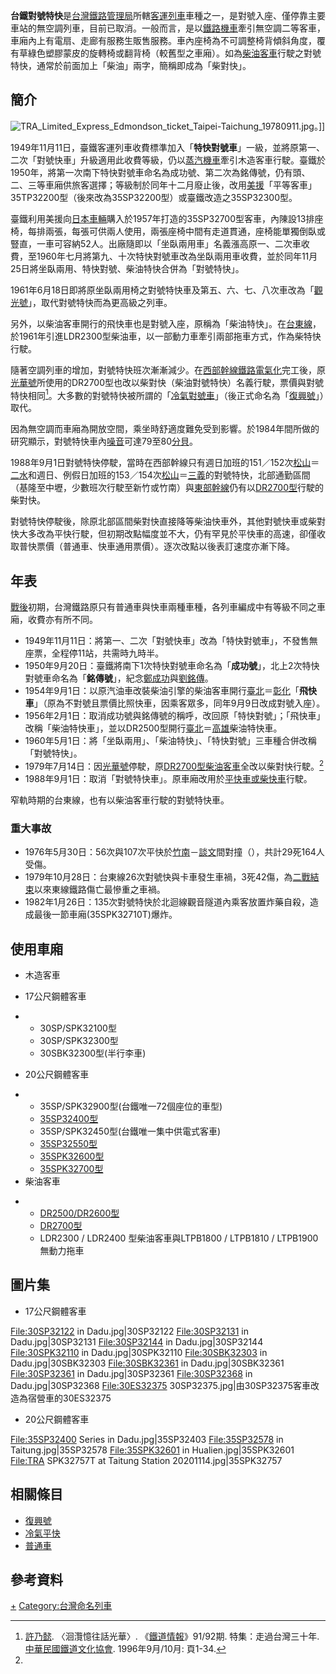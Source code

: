 {{Infobox rail system-route
|rail_name=台鐵對號特快<br>(Limited Express)
|name_bgcolor=
|banner_color=blue
|sec_banner_color=blue
|third_banner_color=
|logo_filename=
|image_width=250px
|logo_bgcolor=
|logo_note=
|code_name=
|locale={{TWN}}
|service_type=[[城際鐵路|城際]]
|begin_operation=1949年11月11日
|end_operation=1988年9月1日
|operation_note=
|system_length=hide
|length_in_operation=
|total_length=
|lines=
|stations=
|main_route=[[西部幹線|西部幹線]]、[[東部幹線|東部幹線]]
|secondary_route=
|branch_route=
|main_stations=西部及東部幹線各大車站
|ridership=<!-- 每年????人次搭乘 -->
|fleet_size=
|track_gauge=1067 毫米 ([[軌距|窄軌]])
|operator=[[臺灣鐵路管理局|台灣鐵路管理局]]
|franchise=
|hq=
|key_person=
|website=
}}
'''台鐵對號特快'''是[[臺灣鐵路管理局|台灣鐵路管理局]]所轄[[客運列車|客運列車]]車種之一，是對號入座、僅停靠主要車站的無空調列車，目前已取消。一般而言，是以[[鐵路機車|鐵路機車]]牽引無空調二等客車，車廂內上有電扇、走廊有服務生販售服務。車內座椅為不可調整椅背傾斜角度，覆有草綠色塑膠蒙皮的旋轉椅或翻背椅（較舊型之車廂）。如為[[柴油客車|柴油客車]]行駛之對號特快，通常於前面加上「柴油」兩字，簡稱即成為「柴對快」。
==簡介==
[[File:TRA_Limited_Express_Edmondson_ticket_Taipei-Taichung_19780911.jpg|thumb]]。]]

1949年11月11日，臺鐵客運列車收費標準加入「'''特快對號車'''」一級，並將原第一、二次「對號快車」升級適用此收費等級，仍以[[蒸汽機車|蒸汽機車]]牽引木造客車行駛。臺鐵於1950年，將第一次南下特快對號車命名為成功號、第二次為銘傳號，仍有頭、二、三等車廂供旅客選擇；等級制於同年十二月廢止後，改用[[美援|美援]]「平等客車」35TP32200型（後來改為35SP32200型）或臺鐵改造之35SP32300型。

臺鐵利用美援向[[日本車輛|日本車輛]]購入於1957年打造的35SP32700型客車，內陳設13排座椅，每排兩張，每張可供兩人使用，兩張座椅中間有走道貫通，座椅能單獨倒臥或豎直，一車可容納52人。出廠隨即以「坐臥兩用車」名義漲高原一、二次車收費，至1960年七月將第九、十次特快對號車改為坐臥兩用車收費，並於同年11月25日將坐臥兩用、特快對號、柴油特快合併為「對號特快」。

1961年6月18日即將原坐臥兩用椅之對號特快車及第五、六、七、八次車改為「[[台鐵觀光號|觀光號]]」，取代對號特快而為更高級之列車。

另外，以柴油客車開行的飛快車也是對號入座，原稱為「柴油特快」。在[[台東線|台東線]]，於1961年引進LDR2300型柴油車，以一部動力車牽引兩部拖車方式，作為柴特快行駛。

隨著空調列車的增加，對號特快班次漸漸減少。在[[西部幹線|西部幹線]][[鐵路電氣化|鐵路電氣化]]完工後，原[[光華號|光華號]]所使用的DR2700型也改以柴對快（柴油對號特快）名義行駛，票價與對號特快相同<ref name="許">[[許乃懿|許乃懿]]. 〈洄灠憶往話光華〉. 《[[鐵道情報|鐵道情報]]》91/92期. 特集：走過台灣三十年. [[中華民國鐵道文化協會|中華民國鐵道文化協會]]. 1996年9月/10月: 頁1-34.</ref>。大多數的對號特快被所謂的「[[莒興號|冷氣對號車]]」（後正式命名為「[[復興號列車|復興號]]」）取代。

因為無空調而車廂為開放空間，乘坐時舒適度難免受到影響。於1984年間所做的研究顯示，對號特快車內[[噪音|噪音]]可達79至80[[分貝|分貝]]。

1988年9月1日對號特快停駛，當時在西部幹線只有週日加班的151／152次[[松山車站_(台灣)|松山]]＝[[二水車站|二水]]和週日、例假日加班的153／154次[[松山車站_(台灣)|松山]]＝[[三義車站|三義]]的對號特快，北部通勤區間（基隆至中壢，少數班次行駛至新竹或竹南）與[[東部幹線|東部幹線]]仍有以[[台鐵DR2700型柴油車|DR2700型]]行駛的柴對快。

對號特快停駛後，除原北部區間柴對快直接降等柴油快車外，其他對號快車或柴對快大多改為平快行駛，但初期改點幅度並不大，仍有罕見於平快車的高速，卻僅收取普快票價（普通車、快車通用票價）。逐次改點以後表訂速度亦漸下降。

==年表==
[[臺灣戰後時期|戰後]]初期，台灣鐵路原只有普通車與快車兩種車種，各列車編成中有等級不同之車廂，收費亦有所不同。

*1949年11月11日：將第一、二次「對號快車」改為「特快對號車」，不發售無座票，全程停11站，共需時九時半。
*1950年9月20日：臺鐵將南下1次特快對號車命名為「'''成功號'''」，北上2次特快對號車命名為「'''銘傳號'''」，紀念[[鄭成功|鄭成功]]與[[劉銘傳|劉銘傳]]。
*1954年9月1日：以原汽油車改裝柴油引擎的柴油客車開行[[台北車站|臺北]]＝[[彰化車站|彰化]]「'''飛快車'''」（原為不對號且票價比照快車，因乘客眾多，同年9月9日改成對號入座）。
*1956年2月1日：取消成功號與銘傳號的稱呼，改回原「特快對號」；「飛快車」改稱「柴油特快車」，並以DR2500型開行[[台北車站|臺北]]＝[[高雄車站|高雄]]柴油特快車。
*1960年5月1日：將「坐臥兩用」、「柴油特快」、「特快對號」三車種合併改稱「對號特快」。
*1979年7月14日：因[[光華號|光華號]]停駛，原[[台鐵DR2700型柴油車|DR2700型柴油客車]]全改以柴對快行駛。<ref name="許"/>
*1988年9月1日：取消「對號特快車」。原車廂改用於[[平快車|平快車或柴快車]]行駛。

窄軌時期的台東線，也有以柴油客車行駛的對號特快車。

===重大事故===
*1976年5月30日：56次與107次平快於[[竹南車站|竹南]]－[[談文車站|談文]]間對撞（{{fact|據信為台灣鐵路首次對撞事件|time=2012-1-18}}），共計29死164人受傷。
*1979年10月28日：台東線26次對號快與卡車發生車禍，3死42傷，為[[二戰結束|二戰結束]]以來東線鐵路傷亡最慘重之車禍。
*1982年1月26日：135次對號特快於北迴線觀音隧道內乘客放置炸藥自殺，造成最後一節車廂(35SPK32710T)爆炸。

==使用車廂==
*木造客車

*17公尺鋼體客車

**30SP/SPK32100型
**30SP/SPK32300型
**30SBK32300型(半行李車)

*20公尺鋼體客車

**35SP/SPK32900型(台鐵唯一72個座位的車型)
**[[台鐵32400型對號快客車|35SP32400型]]
**35SP/SPK32450型(台鐵唯一集中供電式客車)
**[[台鐵32550型對號快客車|35SP32550型]]
**[[台鐵32600型對號快客車|35SPK32600型]]
**[[台鐵32700型對號快客車|35SPK32700型]]
*柴油客車

**[[台鐵DR2500型柴油車|DR2500/DR2600型]]
**[[台鐵DR2700型柴油車|DR2700型]]
**LDR2300 / LDR2400 型柴油客車與LTPB1800 / LTPB1810 / LTPB1900 無動力拖車

==圖片集==
*17公尺鋼體客車
<gallery mode="packed" heights="150">
File:30SP32122 in Dadu.jpg|30SP32122
File:30SP32131 in Dadu.jpg|30SP32131
File:30SP32144 in Dadu.jpg|30SP32144
File:30SPK32110 in Dadu.jpg|30SPK32110
File:30SBK32303 in Dadu.jpg|30SBK32303
File:30SBK32361 in Dadu.jpg|30SBK32361
File:30SP32361 in Dadu.jpg|30SP32361
File:30SP32368 in Dadu.jpg|30SP32368
File:30ES32375 30SP32375.jpg|由30SP32375客車改造為宿營車的30ES32375
</gallery>
*20公尺鋼體客車
<gallery mode="packed" heights="150">
File:35SP32400 Series in Dadu.jpg|35SP32403
File:35SP32578 in Taitung.jpg|35SP32578
File:35SPK32601 in Hualien.jpg|35SPK32601
File:TRA SPK32757T at Taitung Station 20201114.jpg|35SPK32757
</gallery>

==相關條目==
*[[復興號列車|復興號]]
*[[冷氣平快|冷氣平快]]
*[[普通車|普通車]]

== 參考資料 ==
{{reflist}}

{{台鐵車輛}}

[[Category:臺灣鐵路管理局車輛|+]]
[[Category:台灣命名列車|Category:台灣命名列車]]